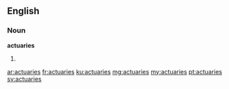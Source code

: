 ==English==

===Noun===
'''actuaries'''
# {{plural of|actuary}}

[[ar:actuaries]]
[[fr:actuaries]]
[[ku:actuaries]]
[[mg:actuaries]]
[[my:actuaries]]
[[pt:actuaries]]
[[sv:actuaries]]